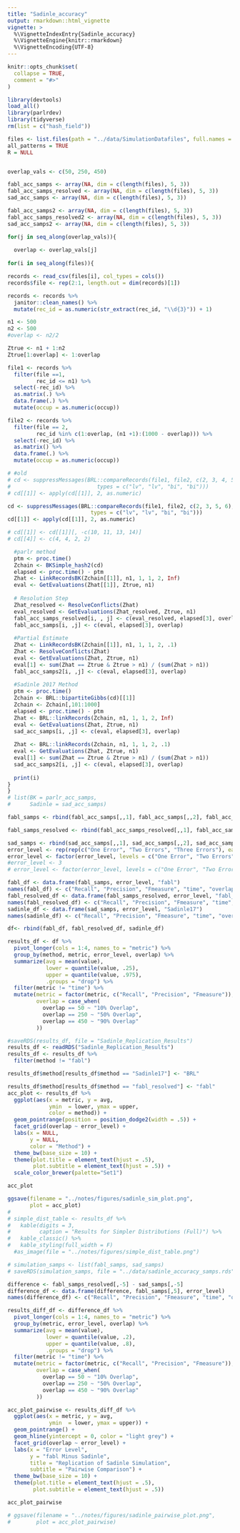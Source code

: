 ```yaml
---
title: "Sadinle_accuracy"
output: rmarkdown::html_vignette
vignette: >
  %\VignetteIndexEntry{Sadinle_accuracy}
  %\VignetteEngine{knitr::rmarkdown}
  %\VignetteEncoding{UTF-8}
---
```


```r
knitr::opts_chunk$set(
  collapse = TRUE,
  comment = "#>"
)
```

```r
library(devtools)
load_all()
library(parlrdev)
library(tidyverse)
rm(list = c("hash_field"))
```


```r
files <- list.files(path = "../data/SimulationDatafiles", full.names = T)
all_patterns = TRUE
R = NULL


overlap_vals <- c(50, 250, 450)

fabl_acc_samps <- array(NA, dim = c(length(files), 5, 3))
fabl_acc_samps_resolved <- array(NA, dim = c(length(files), 5, 3))
sad_acc_samps <- array(NA, dim = c(length(files), 5, 3))

fabl_acc_samps2 <- array(NA, dim = c(length(files), 5, 3))
fabl_acc_samps_resolved2 <- array(NA, dim = c(length(files), 5, 3))
sad_acc_samps2 <- array(NA, dim = c(length(files), 5, 3))

for(j in seq_along(overlap_vals)){
  
  overlap <- overlap_vals[j]
  
for(i in seq_along(files)){

records <- read_csv(files[i], col_types = cols())
records$file <- rep(2:1, length.out = dim(records)[1])

records <- records %>% 
  janitor::clean_names() %>% 
  mutate(rec_id = as.numeric(str_extract(rec_id, "\\d{3}")) + 1)

n1 <- 500
n2 <- 500
#overlap <- n2/2

Ztrue <- n1 + 1:n2
Ztrue[1:overlap] <- 1:overlap

file1 <- records %>% 
  filter(file ==1,
         rec_id <= n1) %>% 
  select(-rec_id) %>% 
  as.matrix(.) %>% 
  data.frame(.) %>% 
  mutate(occup = as.numeric(occup))

file2 <- records %>% 
  filter(file == 2,
         rec_id %in% c(1:overlap, (n1 +1):(1000 - overlap))) %>% 
  select(-rec_id) %>% 
  as.matrix() %>% 
  data.frame(.) %>% 
  mutate(occup = as.numeric(occup))

# #old
# cd <- suppressMessages(BRL::compareRecords(file1, file2, c(2, 3, 4, 5), 
#                           types = c("lv", "lv", "bi", "bi")))
# cd[[1]] <- apply(cd[[1]], 2, as.numeric)

cd <- suppressMessages(BRL::compareRecords(file1, file2, c(2, 3, 5, 6), 
                          types = c("lv", "lv", "bi", "bi")))
cd[[1]] <- apply(cd[[1]], 2, as.numeric)

# cd[[1]] <- cd[[1]][, -c(10, 11, 13, 14)]
# cd[[4]] <- c(4, 4, 2, 2)

  #parlr method
  ptm <- proc.time()
  Zchain <- BKSimple_hash2(cd)
  elapsed <- proc.time() - ptm
  Zhat <- LinkRecordsBK(Zchain[[1]], n1, 1, 1, 2, Inf)
  eval <- GetEvaluations(Zhat[[1]], Ztrue, n1)
  
  # Resolution Step
  Zhat_resolved <- ResolveConflicts(Zhat)
  eval_resolved <- GetEvaluations(Zhat_resolved, Ztrue, n1)
  fabl_acc_samps_resolved[i, , j] <- c(eval_resolved, elapsed[3], overlap)
  fabl_acc_samps[i, ,j] <- c(eval, elapsed[3], overlap)
  
  #Partial Estimate
  Zhat <- LinkRecordsBK(Zchain[[1]], n1, 1, 1, 2, .1)
  Zhat <- ResolveConflicts(Zhat)
  eval <- GetEvaluations(Zhat, Ztrue, n1)
  eval[1] <- sum(Zhat == Ztrue & Ztrue > n1) / (sum(Zhat > n1))
  fabl_acc_samps2[i, ,j] <- c(eval, elapsed[3], overlap)
  
  #Sadinle 2017 Method
  ptm <- proc.time()
  Zchain <- BRL::bipartiteGibbs(cd)[[1]]
  Zchain <- Zchain[,101:1000]
  elapsed <- proc.time() - ptm
  Zhat <- BRL::linkRecords(Zchain, n1, 1, 1, 2, Inf)
  eval <- GetEvaluations(Zhat, Ztrue, n1)
  sad_acc_samps[i, ,j] <- c(eval, elapsed[3], overlap)
  
  Zhat <- BRL::linkRecords(Zchain, n1, 1, 1, 2, .1)
  eval <- GetEvaluations(Zhat, Ztrue, n1)
  eval[1] <- sum(Zhat == Ztrue & Ztrue > n1) / (sum(Zhat > n1))
  sad_acc_samps2[i, ,j] <- c(eval, elapsed[3], overlap)
  
  print(i)
}
}
# list(BK = parlr_acc_samps,
#      Sadinle = sad_acc_samps)

```

```r
fabl_samps <- rbind(fabl_acc_samps[,,1], fabl_acc_samps[,,2], fabl_acc_samps[,,3])

fabl_samps_resolved <- rbind(fabl_acc_samps_resolved[,,1], fabl_acc_samps_resolved[,,2], fabl_acc_samps_resolved[,,3])

sad_samps <- rbind(sad_acc_samps[,,1], sad_acc_samps[,,2], sad_acc_samps[,,3])
error_level <- rep(rep(c("One Error", "Two Errors", "Three Errors"), each = 100), 3)
error_level <- factor(error_level, levels = c("One Error", "Two Errors", "Three Errors"))
#error_level <- 3
# error_level <- factor(error_level, levels = c("One Error", "Two Errors", "Three Errors"))

fabl_df <- data.frame(fabl_samps, error_level, "fabl")
names(fabl_df) <- c("Recall", "Precision", "Fmeasure", "time", "overlap", "error_level", "method")
fabl_resolved_df <- data.frame(fabl_samps_resolved, error_level, "fabl_resolved")
names(fabl_resolved_df) <- c("Recall", "Precision", "Fmeasure", "time", "overlap", "error_level", "method")
sadinle_df <- data.frame(sad_samps, error_level, "Sadinle17")
names(sadinle_df) <- c("Recall", "Precision", "Fmeasure", "time", "overlap", "error_level",  "method")

df<- rbind(fabl_df, fabl_resolved_df, sadinle_df)

results_df <- df %>%
  pivot_longer(cols = 1:4, names_to = "metric") %>%
  group_by(method, metric, error_level, overlap) %>%
  summarize(avg = mean(value),
            lower = quantile(value, .25),
            upper = quantile(value, .975),
            .groups = "drop") %>%
  filter(metric != "time") %>% 
  mutate(metric = factor(metric, c("Recall", "Precision", "Fmeasure")),
         overlap = case_when(
           overlap == 50 ~ "10% Overlap",
           overlap == 250 ~ "50% Overlap",
           overlap == 450 ~ "90% Overlap"
         ))

#saveRDS(results_df, file = "Sadinle_Replication_Results")
results_df <- readRDS("Sadinle_Replication_Results")
results_df <- results_df %>% 
  filter(method != "fabl")

results_df$method[results_df$method == "Sadinle17"] <- "BRL"

results_df$method[results_df$method == "fabl_resolved"] <- "fabl"
acc_plot <- results_df %>% 
  ggplot(aes(x = metric, y = avg,
             ymin  = lower, ymax = upper,
             color = method)) +
  geom_pointrange(position = position_dodge2(width = .5)) + 
  facet_grid(overlap ~ error_level) +
  labs(x = NULL, 
       y = NULL,
       color = "Method") +
  theme_bw(base_size = 10) +
  theme(plot.title = element_text(hjust = .5),
        plot.subtitle = element_text(hjust = .5)) + 
  scale_color_brewer(palette="Set1")

acc_plot

ggsave(filename = "../notes/figures/sadinle_sim_plot.png",
       plot = acc_plot)
#   
# simple_dist_table <- results_df %>%
#   kable(digits = 3,
#         caption = "Results for Simpler Distributions (Full)") %>%
#   kable_classic() %>%
#   kable_styling(full_width = F)
  #as_image(file = "../notes/figures/simple_dist_table.png")

# simulation_samps <- list(fabl_samps, sad_samps)
# saveRDS(simulation_samps, file = "../data/sadinle_accuracy_samps.rds")
```

```r
difference <- fabl_samps_resolved[,-5] - sad_samps[,-5]
difference_df <- data.frame(difference, fabl_samps[,5], error_level)
names(difference_df) <- c("Recall", "Precision", "Fmeasure", "time", "overlap", "error_level")

results_diff_df <- difference_df %>%
  pivot_longer(cols = 1:4, names_to = "metric") %>%
  group_by(metric, error_level, overlap) %>%
  summarize(avg = mean(value),
            lower = quantile(value, .2),
            upper = quantile(value, .8),
            .groups = "drop") %>%
  filter(metric != "time") %>% 
  mutate(metric = factor(metric, c("Recall", "Precision", "Fmeasure")),
         overlap = case_when(
           overlap == 50 ~ "10% Overlap",
           overlap == 250 ~ "50% Overlap",
           overlap == 450 ~ "90% Overlap"
         ))

acc_plot_pairwise <- results_diff_df %>% 
  ggplot(aes(x = metric, y = avg,
             ymin  = lower, ymax = upper)) +
  geom_pointrange() + 
  geom_hline(yintercept = 0, color = "light grey") +
  facet_grid(overlap ~ error_level) +
  labs(x = "Error Level", 
       y = "fabl Minus Sadinle",
       title = "Replication of Sadinle Simulation",
       subtitle = "Pairwise Comparison") +
  theme_bw(base_size = 10) +
  theme(plot.title = element_text(hjust = .5),
        plot.subtitle = element_text(hjust = .5))

acc_plot_pairwise

# ggsave(filename = "../notes/figures/sadinle_pairwise_plot.png",
#        plot = acc_plot_pairwise)

```


